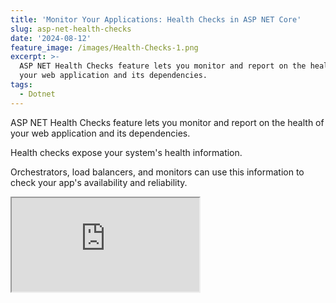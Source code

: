 ```yaml
---
title: 'Monitor Your Applications: Health Checks in ASP NET Core'
slug: asp-net-health-checks
date: '2024-08-12'
feature_image: /images/Health-Checks-1.png
excerpt: >-
  ASP NET Health Checks feature lets you monitor and report on the health of
  your web application and its dependencies.
tags:
  - Dotnet
---
```

ASP NET Health Checks feature lets you monitor and report on the health of your web application and its dependencies.

Health checks expose your system's health information.

Orchestrators, load balancers, and monitors can use this information to check your app's availability and reliability.

<iframe src="https://www.youtube.com/embed/9ntrl3KNCpo?feature=oembed" />

In this post, we will learn how to

-   Enable health checks
-   Create custom health checks
-   Use pre-built health check packages
-   Customize the health check response

AWS sponsors this post, which is part of my [Tag](/blog/tag/).

## Basic Health Probe For ASP NET Application

ASP NET Core offers middleware and libraries to enable health check endpoints.

We first need to add the required dependencies to the dependency injection container to enable health checks. This is done by calling the `AddHealthChecks` method.

`AddHealthChecks` is idempotent and registers the `DefaultHealthCheckService` in the dependency injection container.

```csharp
builder.Services.AddHealthChecks();

var app = builder.Build();

app.MapHealthChecks("/healthz");
```

The `MapHealthChecks` method adds a health check endpoint to the API with the specific configuration.

The application now exposes a simple API endpoint on the route `/healthz`.

It returns the following HTTP Status Codes by default based on the app state.

-   HealthStatus.Healthy ⇒ `StatusCodes.Status200OK`
-   HealthStatus.Degraded ⇒ `StatusCodes.Status200OK`
-   HealthStatus.Unhealthy ⇒ `StatusCodes.Status503ServiceUnavailable`

## Custom Health Check in ASP NET

Health Checks are created by implementing the `IHealthCheck` interface.

It exposes the method `CheckHealthAsync` method which returns a `HealthCheckResult`.

Below is a SampleHealthCheck, as shown in the official documentation [here](https://learn.microsoft.com/en-us/aspnet/core/host-and-deploy/health-checks?view=aspnetcore-8.0#create-health-checks).

```csharp
public class SampleHealthCheck : IHealthCheck
{
    public Task<HealthCheckResult> CheckHealthAsync(
        HealthCheckContext context, CancellationToken cancellationToken = default)
    {
        var isHealthy = GetApplicationState();

        / ...

        if (isHealthy)
        {
            return Task.FromResult(
                HealthCheckResult.Healthy("A healthy result."));
        }

        return Task.FromResult(
            new HealthCheckResult(
                context.Registration.FailureStatus, "An unhealthy result."));
    }
}
```

Once defined, we need to register this in the DependencyInjection container so that the health check service can pick it up.

```csharp
builder.Services
  .AddHealthChecks()
  .AddCheck<SampleHealthCheck>("Sample");
```

Based on the application's current state, it returns the appropriate HealthCheckResult.

## AspNetCore Diagnostics HealthChecks Package

AspNetCore.Diagnostics.HealthChecks is a NuGet package that simplifies health monitoring in ASP.NET Core applications.

It provides ready-made health checks for various services, eliminating the need for custom implementations. This saves development time and ensures consistency.

It provides different NuGet packages for various services and cloud providers. The [website](https://github.com/Xabaril/AspNetCore.Diagnostics.HealthChecks) provides more details on the supported services.

### Adding SQL Server HealthCheck in ASP NET

Let's see an example of adding a health check service for a SQL Server that the application uses.

I have an SQL Server instance running on AWS RDS that I use in my ASP NET application.

<BlogLink
  href="/blog/aws-rds-sql-server-dotnet/"
  title="AWS RDS and .NET: Step-by-Step Guide for SQL Server Setup"
  description="Amazon Relational Database Service (RDS) is a managed database service on AWS Cloud. RDS provides different database engines; in this post, we will focus on SQL Server. We will set up a Microsoft SQL Server database on RDS and connect to it from a .NET application."
  authorImage="/images/logo-512x512-24.png"
  authorName="Rahul Nath"
  authorTitle="Rahul Pulikkot Nath"
  featureImage="/images/RDS-SQL-Server--1-.png"
/>

Let's first install the NuGet package to add in SQL Server health checks.

`Install-Package AspNetCore.HealthChecks.SqlServer`

We must register the SqlServerHealthCheck instance as shown below, using the `AddSqlServer` extension method that the NuGet package provides.

```csharp
builder.Services
    .AddHealthChecks()
    .AddCheck<SampleHealthCheck>("Sample", tags: ["sample"])
    .AddSqlServer(connectionString);
```

You can find the source code for the `SqlServerHealthCheck` on [GitHub](https://github.com/Xabaril/AspNetCore.Diagnostics.HealthChecks/blob/master/src/HealthChecks.SqlServer/SqlServerHealthCheck.cs).

It implements the `IHealthCheck` interface and perform a simple SQL query using the connection string provided.

By default, it runs the query 'Select 1' as specified in the [extension method](https://github.com/Xabaril/AspNetCore.Diagnostics.HealthChecks/blob/master/src/HealthChecks.SqlServer/DependencyInjection/SqlServerHealthCheckBuilderExtensions.cs).

### Adding AWS DynamoDB HealthCheck in ASP NET

Let's say our application is using AWS DynamoDB as its database we can use the `AspNetCore.HealthChecks.DynamoDB` NuGet package and register it like before.

```csharp
builder.Services
    .AddHealthChecks()
    .AddCheck<SampleHealthCheck>("Sample")
    .AddSqlServer(connectionString)
    .AddDynamoDb();
```

The NuGet package provides a similar extension method, `AddDynamoDb` registering a health check for DynamoDB.

<BlogLink
  href="/blog/amazon-dynamodb-dotnet-developer/"
  title="Amazon DynamoDB For The .NET Developer"
  description="This blog post is a collection of other posts that covers various aspects of Amazon DynamoDB and other services you can integrate with when building serverless applications."
  authorImage="/images/logo-512x512-24.png"
  authorName="Rahul Nath"
  authorTitle="Rahul Pulikkot Nath"
  featureImage="/images/Amazon-DynamoDB.png"
/>

The default implementation, in this [case](https://github.com/Xabaril/AspNetCore.Diagnostics.HealthChecks/blob/master/src/HealthChecks.DynamoDb/DynamoDbHealthCheck.cs), calls a `ListTablesAsync` using the `AmazonDynamoDBClient` instance.

## Customize ASP NET Health Check Output

By default, the health check endpoint returns a simple string response → Healthy, Unhealthy.

When multiple health checks are configured, this does not tell which services are failing.

To help with this, we can customize the health check response to include more details.

We can specify a custom ResponseWriter when calling the `MapHelathChecks` endpoint to customize the health check response.

```csharp
app.MapHealthChecks("/healthz", new HealthCheckOptions()
{
    ResponseWriter = WriteResponse
});
```

You can look at a simple implementation of the `WriteResponse` method [here](https://learn.microsoft.com/en-us/aspnet/core/host-and-deploy/health-checks?view=aspnetcore-8.0#customize-output).

This produces a customized JSON output that lists of the status of the individual health checks registered.

Below is a sample response output.

```json
{
    "status": "Unhealthy",
    "results": {
        "Sample": {
            "status": "Healthy",
            "description": "A healthy result.",
            "data": {}
        },
        "sqlserver": {
            "status": "Unhealthy",
            "description": null,
            "data": {}
        },
        "dynamodb": {
            "status": "Healthy",
            "description": null,
            "data": {}
        }
    }
}
```
![](/images/image-11.png)

Customized output for ASP NET Health Check endpoint returning the details of the various health checks.

This allows to identify which of the dependent service is down in our application.
